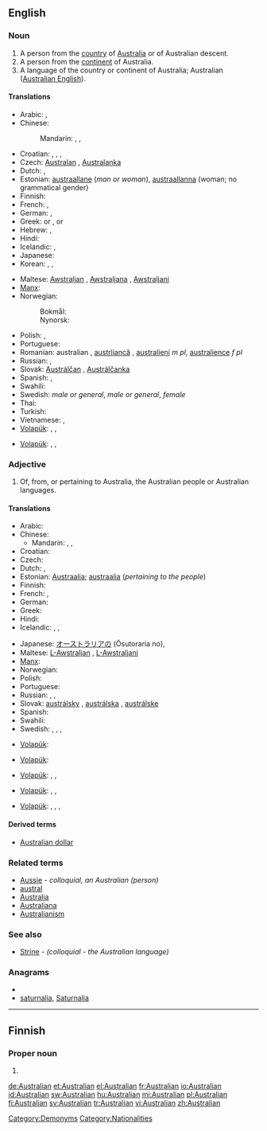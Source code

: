 ==English==

===Noun===
{{en-noun}}

# A person from the [[country]] of [[Australia]] or of Australian descent.
# A person from the [[continent]] of Australia.
# A language of the country or continent of Australia; Australian ([[Australian English]]).

====Translations====
{{trans-top|a person from the country of Australia or of Australian descent}}
* Arabic: {{t-|ar|أسترالي|m|tr='ustraaliy}},  {{t|ar|أسترالية|f|tr='ustraalíyya}}
* Chinese:
*: Mandarin: {{t-|cmn|澳大利亞人|sc=Hani}}, {{t-|cmn|澳大利亚人|tr=Aòdàlìyàrén|sc=Hani}}, {{t-|cmn|澳洲人|tr=Àozhōurén|sc=Hani}}
* Croatian: {{t-|hr|Australac|m|alt=Austrálac}}, {{t-|hr|Australka|f|alt=Aùstrālka}}, {{t-|hr|Australijanac|m|alt=Australijánac}}, {{t-|hr|Australijanka|f|alt=Australìjānka}}
* Czech: [[Australan]] {{m}}, [[Australanka]] {{f}}
* Dutch: {{t+|nl|Australiër|m}}, {{t-|nl|Australische|f}}
* Estonian: [[austraallane]] (''man or woman''), [[austraallanna]] (woman; no grammatical gender)
* Finnish: {{t+|fi|australialainen}}
* French: {{t+|fr|Australien|m}}, {{t+|fr|Australienne|f}}
* German: {{t+|de|Australier|m}}, {{t+|de|Australierin|f}}
* Greek: {{t+|el|Αυστραλός|m|tr=Afstralós}} or {{t+|el|Αυστραλέζος|m|tr=Afstralézos}},  {{t-|el|Αυστραλή|f|tr=Afstralí}} or {{t-|el|Αυστραλέζα|f|tr=Afstraléza}}
* Hebrew: {{t+|he|אוסטרלי|m|tr=ost'rali}},  {{t-|he|אוסטרלית|f|tr=ost'ralit}}
* Hindi: {{t|hi|आस्ट्रेलियन|tr=āsṭrēliyan|xs=Hindi}}
* Icelandic: {{t|is|Ástrali|m}}, {{t|is|Ástralíubúi|m}}
* Japanese: {{t-|ja|オーストラリア人|tr=Ōsutoraria-jin}}
* Korean: {{t|ko|오스트레일리아 사람|tr=Oseuteureillia saram|sc=Hang}},  {{t|ko|호주 사람|tr=Hoju saram|sc=Hang}}, {{t|ko|오스트레일리아인|tr=Oseuteureillia-in|sc=Hang}}
{{trans-mid}}
* Maltese: [[Awstraljan]] {{m}}, [[Awstraljana]] {{f}}, [[Awstraljani]] {{p}}
* [[Manx]]: {{t-|gv|Austrailagh|xs=Manx}}
* Norwegian:
*: Bokmål: {{t+|no|australier|m}}
*: Nynorsk: {{t-|nn|australiar|m|xs=Norwegian Nynorsk}}
* Polish: {{t+|pl|Australijczyk|m}}, {{t+|pl|Australijka|f}}
* Portuguese: {{t+|pt|australiano}}
* Romanian: australian {{m}}, [[austrliancă]] {{f}}, [[australieni]] ''m pl'', [[australience]] ''f pl''
* Russian: {{t+|ru|австралиец|m|tr=avstralíjec}}, {{t+|ru|австралийка|f|tr=avstralíjka}}
* Slovak: [[Austrálčan]] {{m}}, [[Austrálčanka]] {{f}}
* Spanish: {{t+|es|australiano|m}}, {{t-|es|australiana|f}}
* Swahili: {{t|sw|waustralia|xs=Swahili}}
* Swedish: {{t|sv|australier}} ''male or general'', {{t|sv|australiensare}} ''male or general'', {{t|sv|australiensiska}} ''female''
* Thai: {{t|th|ชาวออสเตรเลีย|tr=chao ààwtdraelia}}
* Turkish: {{t|tr|Avustralyalı}}
* Vietnamese: {{t|vi|người Úc châu|xs=Vietnamese}},  {{t|vi|người Úc|xs=Vietnamese}}
* [[Volapük]]: {{qualifier|male or female}} {{t|vo|Laustralänan}}, {{qualifier|male}} {{t|vo|hi-Laustralänan}}, {{qualifier|female}} {{t|vo|ji-Laustralänan}}
{{trans-bottom}}

{{trans-top|a person from the continent of Australia}}
{{trans-mid}}
* [[Volapük]]: {{qualifier|male or female}} {{t|vo|Stralopan}}, {{qualifier|male}} {{t|vo|hi-Stralopan}}, {{qualifier|female}} {{t|vo|ji-Stralopan}}
{{trans-bottom}}

{{trans-top|a language of the country or continent of Australia; Australian (Australian English)}}
{{trans-mid}}
{{trans-bottom}}

===Adjective===
{{en-adj|-}}

# Of, from, or pertaining to Australia, the Australian people or Australian languages.

====Translations====
{{trans-top|of or pertaining to Australia, the Australian people or languages}}
* Arabic: {{t-|ar|أسترالي|tr='ustraaliy}}
* Chinese:
** Mandarin: {{t-|cmn|澳大利亞|alt=澳大利亞的|sc=Hani}}, {{t-|cmn|澳大利亚|alt=澳大利亚的|tr=Aòdàlìyà de|sc=Hani}}, {{t-|cmn|澳|alt=澳-|tr=Aò-|sc=Hani}}
* Croatian: {{t-|hr|australski|alt=aùstrālskī}}
* Czech: {{t-|cs|australský|m}}
* Dutch: {{t+|nl|Australisch}}, {{t-|nl|Australische}}
* Estonian: [[Austraalia]]; [[austraalia]] (''pertaining to the people'')
* Finnish: {{t+|fi|australialainen}}
* French: {{t+|fr|australien|m}}, {{t+|fr|australienne|f}}
* German: {{t+|de|australisch}}
* Greek: {{t|el|αυστραλιανός|tr=afstralianós}}
* Hindi: {{t|hi|आस्ट्रेलियन|tr=āsṭrēliyan|xs=Hindi}}
* Icelandic: {{t|is|ástralskur|m}}, {{t|is|áströlsk|f}}, {{t|is|ástralskt|n}}
{{trans-mid}}
* Japanese: [[オーストラリア]]の (Ōsutoraria no), {{t+|ja|豪|alt=豪-|tr=ごう-, Gō-}}
* Maltese: [[L-Awstraljan]] {{m}}, [[L-Awstraljani]] {{p}}
* [[Manx]]: {{t-|gv|Austrailagh|xs=Manx}}
* Norwegian: {{t-|no|australsk}}
* Polish: {{t+|pl|australijski|m}}
* Portuguese: {{t+|pt|australiano}}
* Russian: {{t+|ru|австралийский|m|tr=avstralíjskij}},  {{t-|ru|австралийская|f|tr=avstralíjskaja}},  {{t|ru|австралийское|n|tr=avstralíjskoje}}
* Slovak: [[austrálsky]] {{m}}, [[austrálska]] {{f}}, [[austrálske]] {{n}}
* Spanish: {{t+|es|australiano}}
* Swahili: {{t|sw|waustralia|xs=Swahili}}
* Swedish: {{t+|sv|australiensisk}}, {{t+|sv|australiensiskt}}, {{t+|sv|australiensiske}}, {{t+|sv|australiensiska}}
{{trans-bottom}}

{{trans-top|of or pertaining to the country of Australia}}
{{trans-mid}}
* [[Volapük]]: {{t|vo|Laustralänik}}
{{trans-bottom}}

{{trans-top|of or pertaining to the continent of Australia}}
{{trans-mid}}
* [[Volapük]]: {{t|vo|Stralopik}}
{{trans-bottom}}

{{trans-top|of or pertaining to a person (people) of the country of Australia}}
{{trans-mid}}
* [[Volapük]]: {{qualifier|male or female}} {{t|vo|Laustralänanik}}, {{qualifier|male}} {{t|vo|hi-Laustralänanik}}, {{qualifier|female}} {{t|vo|ji-Laustralänanik}}
{{trans-bottom}}

{{trans-top|of or pertaining to a person (people) of the continent of Australia}}
{{trans-mid}}
* [[Volapük]]: {{qualifier|male or female}} {{t|vo|Stralopanik}}, {{qualifier|male}} {{t|vo|hi-Stralopanik}}, {{qualifier|female}} {{t|vo|ji-Stralopanik}}
{{trans-bottom}}

{{trans-top|of or pertaining to a language (languages) of Australia (country or continent); Australian English}}
{{trans-mid}}
* [[Volapük]]: {{qualifier|country}} {{t|vo|Laustralänapükik}}, {{qualifier|continent}} {{t|vo|Stralopapükik}}, {{qualifier|Australia (country)}} {{t|vo|Laustraläna-Linglänapükik}}, {{qualifier|Australia (continent)}} {{t|vo|Stralopa-Linglänapükik}}
{{trans-bottom}}

====Derived terms====
* [[Australian dollar]]

===Related terms===
* [[Aussie]] - ''colloquial, an Australian (person)''
* [[austral]]
* [[Australia]]
* [[Australiana]]
* [[Australianism]]

===See also===
* [[Strine]] - ''(colloquial - the Australian language)''

===Anagrams===
* {{alphagram|aaailnrstu}}
* [[saturnalia#English|saturnalia]], [[Saturnalia#English|Saturnalia]]

[[Category:Demonyms]]
[[Category:Nationalities]]

----

==Finnish==

===Proper noun===
{{infl|fi|proper noun form}}

# {{fi-form of|type=proper noun|case=genitive|pl=singular|[[Australia#Finnish|Australia]]}}

[[de:Australian]]
[[et:Australian]]
[[el:Australian]]
[[fr:Australian]]
[[io:Australian]]
[[id:Australian]]
[[sw:Australian]]
[[hu:Australian]]
[[mi:Australian]]
[[pl:Australian]]
[[fi:Australian]]
[[sv:Australian]]
[[tr:Australian]]
[[vi:Australian]]
[[zh:Australian]]
